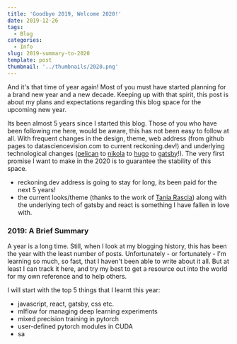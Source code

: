 ```yaml
---
title: 'Goodbye 2019, Welcome 2020!'
date: 2019-12-26
tags:
  - Blog
categories:
  - Info
slug: 2019-summary-to-2020
template: post
thumbnail: '../thumbnails/2020.png'
---
```


And it's that time of year again! Most of you must have started planning for a brand new year
and a new decade. Keeping up with that spirit, this post is about my plans and expectations
regarding this blog space for the upcoming new year.

Its been almost 5 years since I started this blog. Those of you who have been following me here,
would be aware, this has not been easy to follow at all. With frequent changes in the design,
theme, web address (from github pages to datasciencevision.com to current reckoning.dev!) and
underlying technological changes ([pelican](https://blog.getpelican.com/) to
[nikola](https://getnikola.com/) to [hugo](https://gohugo.io/) to
[gatsby](https://www.gatsbyjs.org/)!). The very first promise I want to make in the 2020 is to
guarantee the stability of this space.

- reckoning.dev address is going to stay for long, its been paid for the next 5 years!
- the current looks/theme (thanks to the work of [Tania Rascia](https://www.taniarascia.com/))
  along with the underlying tech of gatsby and react is something I have fallen in love with.

### 2019: A Brief Summary

A year is a long time. Still, when I look at my blogging history, this has been the year with the
least number of posts. Unfortunately - or fortunately - I'm learning so much, so fast, that I
haven't been able to write about it all. But at least I can track it here, and try my best to get a
resource out into the world for my own reference and to help others.

I will start with the top 5 things that I learnt this year:

- javascript, react, gatsby, css etc.
- mlflow for managing deep learning experiments
- mixed precision training in pytorch
- user-defined pytorch modules in CUDA
- sa
